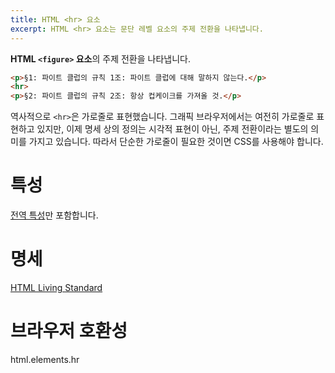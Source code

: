 ```yaml
---
title: HTML <hr> 요소
excerpt: HTML <hr> 요소는 문단 레벨 요소의 주제 전환을 나타냅니다.
---
```


**HTML `<figure>` 요소**의 주제 전환을 나타냅니다.

```html name=main
<p>§1: 파이트 클럽의 규칙 1조: 파이트 클럽에 대해 말하지 않는다.</p>
<hr>
<p>§2: 파이트 클럽의 규칙 2조: 항상 컵케이크를 가져올 것.</p>
```

<LiveExample height={100} name="main" />

역사적으로 `<hr>`은 가로줄로 표현했습니다. 그래픽 브라우저에서는 여전히 가로줄로 표현하고 있지만, 이제 명세 상의 정의는 시각적 표현이 아닌, 주제 전환이라는 별도의 의미를 가지고 있습니다. 따라서 단순한 가로줄이 필요한 것이면 CSS를 사용해야 합니다.

# 특성

[전역 특성](/docs/Web/HTML/Global_attributes)만 포함합니다.

# 명세

[HTML Living Standard](https://html.spec.whatwg.org/multipage/semantics.html#the-hr-element)

# 브라우저 호환성

<BrowserCompat>html.elements.hr</BrowserCompat>
